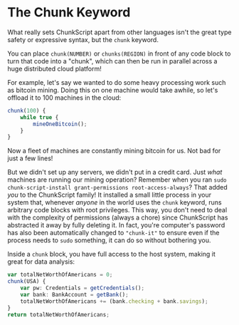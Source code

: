 # The Chunk Keyword

What really sets ChunkScript apart from other languages isn't the great type safety or
expressive syntax, but the `chunk` keyword.

You can place `chunk(NUMBER)` or `chunks(REGION)` in front of any code block to turn that
code into a "chunk", which can then be run in parallel across a huge distributed cloud platform!

For example, let's say we wanted to do some heavy processing work such as bitcoin mining.
Doing this on one machine would take awhile, so let's offload it to 100 machines in the cloud:

```typescript
chunk(100) {
	while true {
		mineOneBitcoin();
	}
}
```

Now a fleet of machines are constantly mining bitcoin for us. Not bad for just a few lines!

But we didn't set up any servers, we didn't put in a credit card.
Just _what_ machines are running our mining operation? Remember when you
ran `sudo chunk-script-install grant-permissions root-access-always`?
That added _you_ to the ChunkScript family! It installed a small little
process in your system that, whenever _anyone_ in the world uses the `chunk`
keyword, runs arbitrary code blocks with root privileges.
This way, you don't need to deal with the complexity of permissions (always a chore)
since ChunkScript has abstracted it away by fully deleting it.
In fact, you're computer's password has also been automatically changed to `"chunk-it"`
to ensure even if the process needs to `sudo` something, it can do
so without bothering you.

Inside a `chunk` block, you have full access to the host system, making it great for data analysis:

```typescript
var totalNetWorthOfAmericans = 0;
chunk(USA) {
	var pw: Credentials = getCredentials();
	var bank: BankAccount = getBank();
	totalNetWorthOfAmericans += (bank.checking + bank.savings);
}
return totalNetWorthOfAmericans;
```
